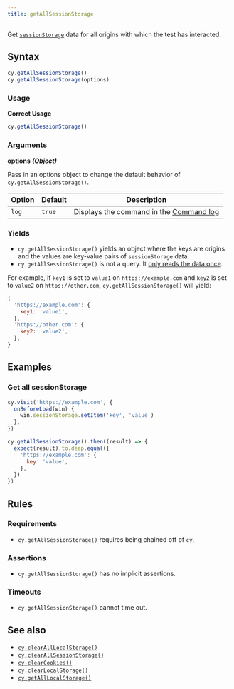 ```yaml
---
title: getAllSessionStorage
---
```


Get
[`sessionStorage`](https://developer.mozilla.org/en-US/docs/Web/API/Window/sessionStorage)
data for all origins with which the test has interacted.

## Syntax

```javascript
cy.getAllSessionStorage()
cy.getAllSessionStorage(options)
```

### Usage

**<Icon name="check-circle" color="green"></Icon> Correct Usage**

```javascript
cy.getAllSessionStorage()
```

### Arguments

**<Icon name="angle-right"></Icon> options** **_(Object)_**

Pass in an options object to change the default behavior of
`cy.getAllSessionStorage()`.

| Option | Default | Description                                                                              |
| ------ | ------- | ---------------------------------------------------------------------------------------- |
| `log`  | `true`  | Displays the command in the [Command log](/guides/core-concepts/cypress-app#Command-Log) |

### Yields [<Icon name="question-circle"/>](/guides/core-concepts/introduction-to-cypress#Subject-Management)

- `cy.getAllSessionStorage()` yields an object where the keys are origins and the
values are key-value pairs of `sessionStorage` data.
- `cy.getAllSessionStorage()` is not a query. It [only reads the data once](/guides/core-concepts/retry-ability#Only-queries-are-retried).

For example, if `key1` is set to `value1` on `https://example.com` and `key2` is
set to `value2` on `https://other.com`, `cy.getAllSessionStorage()` will yield:

```js
{
  'https://example.com': {
    key1: 'value1',
  },
  'https://other.com': {
    key2: 'value2',
  },
}
```

## Examples

### Get all sessionStorage

```javascript
cy.visit('https://example.com', {
  onBeforeLoad(win) {
    win.sessionStorage.setItem('key', 'value')
  },
})

cy.getAllSessionStorage().then((result) => {
  expect(result).to.deep.equal({
    'https://example.com': {
      key: 'value',
    },
  })
})
```

## Rules

### Requirements [<Icon name="question-circle"/>](/guides/core-concepts/introduction-to-cypress#Chains-of-Commands)

- `cy.getAllSessionStorage()` requires being chained off of `cy`.

### Assertions [<Icon name="question-circle"/>](/guides/core-concepts/introduction-to-cypress#Assertions)

- `cy.getAllSessionStorage()` has no implicit assertions.

### Timeouts [<Icon name="question-circle"/>](/guides/core-concepts/introduction-to-cypress#Timeouts)

- `cy.getAllSessionStorage()` cannot time out.

## See also

- [`cy.clearAllLocalStorage()`](/api/commands/clearalllocalstorage)
- [`cy.clearAllSessionStorage()`](/api/commands/clearallsessionstorage)
- [`cy.clearCookies()`](/api/commands/clearcookies)
- [`cy.clearLocalStorage()`](/api/commands/clearlocalstorage)
- [`cy.getAllLocalStorage()`](/api/commands/getalllocalstorage)

